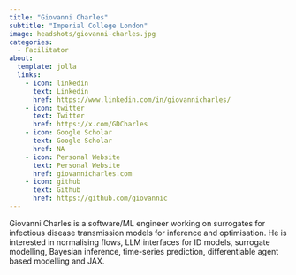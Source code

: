 ```yaml
---
title: "Giovanni Charles"
subtitle: "Imperial College London"
image: headshots/giovanni-charles.jpg
categories:
  - Facilitator
about:
  template: jolla
  links:
    - icon: linkedin
      text: Linkedin
      href: https://www.linkedin.com/in/giovannicharles/
    - icon: twitter
      text: Twitter
      href: https://x.com/GDCharles
    - icon: Google Scholar
      text: Google Scholar
      href: NA
    - icon: Personal Website
      text: Personal Website
      href: giovannicharles.com
    - icon: github
      text: Github
      href: https://github.com/giovannic
---
```


Giovanni Charles is a software/ML engineer working on surrogates for infectious disease transmission models for inference and optimisation. He is interested in normalising flows, LLM interfaces for ID models, surrogate modelling, Bayesian inference, time-series prediction, differentiable agent based modelling and JAX.
